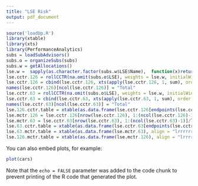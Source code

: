 ```yaml
---
title: "LSE Risk"
output: pdf_document
---
```


```r
source('loadUp.R')
library(xtable)
library(xts)
library(PerformanceAnalytics)
subs = loadSubAdvisors()
subs.o = organizeSubs(subs)
subs.w = getAllocations()
lse.w =  sapply(as.character.factor(subs.w$LSE$Name),  function(x)return(which(names(subs.o$LSE)==x)))
lse.cctr.126 = rollCCTR(na.omit(subs.o$LSE), weights = lse.w, initialWindow = 126)
lse.cctr.126 = cbind(lse.cctr.126, xts(apply(lse.cctr.126, 1, sum), order.by = index(lse.cctr.126)))
names(lse.cctr.126)[ncol(lse.cctr.126)] = "Total"
lse.cctr.63 = rollCCTR(na.omit(subs.o$LSE), weights = lse.w, initialWindow = 63)
lse.cctr.63 = cbind(lse.cctr.63, xts(apply(lse.cctr.63, 1, sum), order.by = index(lse.cctr.63)))
names(lse.cctr.63)[ncol(lse.cctr.63)] = "Total"
lse.126.cctr.table = xtable(as.data.frame(lse.cctr.126[endpoints(lse.cctr.126, on = "months"),]), align = "lrrrrrrrr",  digits = 3)
lse.mctr.126 = lse.cctr.126[nrow(lse.cctr.126), 1:(ncol(lse.cctr.126)-1)]/lse.w
lse.mctr.63 = lse.cctr.63[nrow(lse.cctr.63), 1:(ncol(lse.cctr.63)-1)]/lse.w
lse.63.cctr.table = xtable(as.data.frame(lse.cctr.63[endpoints(lse.cctr.63, on = "months"),]), align = "lrrrrrrrr",  digits = 3)
lse.63.mctr.table = xtable(as.data.frame(lse.mctr.63), align = "lrrrrrrr",  digits = 3)
lse.126.mctr.table = xtable(as.data.frame(lse.mctr.126), align = "lrrrrrrr",  digits = 3)      
```

You can also embed plots, for example:

```r
plot(cars)
```

Note that the `echo = FALSE` parameter was added to the code chunk to prevent printing of the R code that generated the plot.
